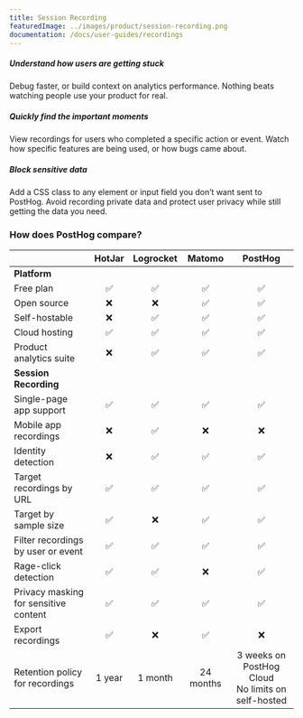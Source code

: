 ```yaml
---
title: Session Recording
featuredImage: ../images/product/session-recording.png
documentation: /docs/user-guides/recordings
---
```


<Section
    divider={false}
    title="Grab the popcorn: Play back individual user sessions to watch how users interact with your product."
    size="full"
    cols={3}
>
    <div>
        <h5>Understand how users are getting stuck</h5>
        <p>
            Debug faster, or build context on analytics performance. Nothing beats watching people use your product for
            real.
        </p>
    </div>
    <div>
        <h5>Quickly find the important moments</h5>
        <p>
            View recordings for users who completed a specific action or event. Watch how specific features are being
            used, or how bugs came about.
        </p>
    </div>
    <div>
        <h5>Block sensitive data</h5>
        <p>
            Add a CSS class to any element or input field you don’t want sent to PostHog. Avoid recording private data
            and protect user privacy while still getting the data you need.
        </p>
    </div>
</Section>

<TutorialsSlider topic="session recordings" />

### How does PostHog compare?

|                                       | HotJar | Logrocket |   Matomo  |                              PostHog                              |
|---------------------------------------|:------:|:---------:|:---------:|:-----------------------------------------------------------------:|
|                                                              **Platform**                                                                  |
| Free plan                             |    ✅   |     ✅   |    ✅     |                                 ✅                                 |
| Open source                           |    ❌   |     ❌   |    ✅     |                                 ✅                                 |
| Self-hostable                         |    ❌   |     ✅   |    ✅     |                                 ✅                                 |
| Cloud hosting                         |    ✅   |     ✅   |    ✅     |                                 ✅                                 |
| Product analytics suite               |    ❌   |     ✅   |    ✅     |                                 ✅                                 |
|                                                  **Session Recording**                                                                     |
| Single-page app support               |    ✅   |     ✅   |     ✅    |                                 ✅                                 |
| Mobile app recordings                 |    ❌   |     ✅   |     ❌    |                                 ❌                                 |
| Identity detection                    |    ❌   |     ✅   |     ✅    |                                 ✅                                 |
| Target recordings by URL              |    ✅   |     ✅   |     ✅    |                                 ✅                                 |
| Target by sample size                 |    ✅   |     ❌   |     ✅    |                                 ✅                                 |
| Filter recordings by user or event    |    ✅   |     ✅   |     ✅    |                                 ✅                                 |
| Rage-click detection                  |    ✅   |     ✅   |     ❌    |                                 ✅                                 |
| Privacy masking for sensitive content |    ✅   |     ✅   |     ✅    |                                 ✅                                 |
| Export recordings                     |    ✅   |     ❌   |     ✅    |                                 ❌                                 |
| Retention policy for recordings       | 1 year |    1 month   | 24 months | 3 weeks on PostHog Cloud<br/>No limits on self-hosted |

<Section divider={false}>
    <Quote
        imageSource="/images/customers/mishra.jpeg"
        size="md"
        name="Anubhuti Mishra"
        title="UI/UX Designer, Hasura"
        quote={`“I was watching session recordings for our sign-up page and realized a lot of people were trying to click something that wasn’t actually a button. We wouldn’t have noticed that needed fixing without PostHog’s session recordings.”`}
    />
</Section>

<Documentation />
